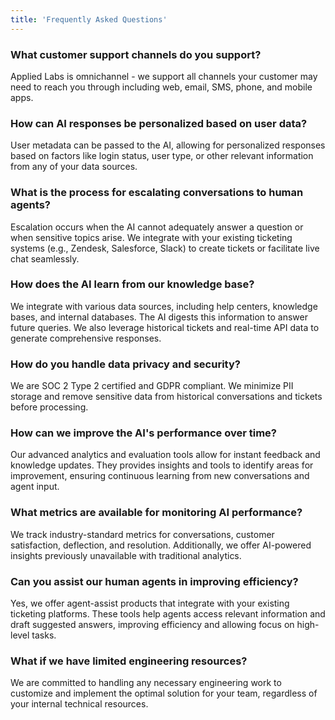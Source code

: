 ```yaml
---
title: 'Frequently Asked Questions'
---
```

### What customer support channels do you support?
Applied Labs is omnichannel - we support all channels your customer may need to reach you through including web, email, SMS, phone, and mobile apps.
### How can AI responses be personalized based on user data?
User metadata can be passed to the AI, allowing for personalized responses based on factors like login status, user type, or other relevant information from any of your data sources.
### What is the process for escalating conversations to human agents?
Escalation occurs when the AI cannot adequately answer a question or when sensitive topics arise. We integrate with your existing ticketing systems (e.g., Zendesk, Salesforce, Slack) to create tickets or facilitate live chat seamlessly.
### How does the AI learn from our knowledge base?
We integrate with various data sources, including help centers, knowledge bases, and internal databases. The AI digests this information to answer future queries. We also leverage historical tickets and real-time API data to generate comprehensive responses.
### How do you handle data privacy and security?
We are SOC 2 Type 2 certified and GDPR compliant. We minimize PII storage and remove sensitive data from historical conversations and tickets before processing.
### How can we improve the AI's performance over time?
Our advanced analytics and evaluation tools allow for instant feedback and knowledge updates. They provides insights and tools to identify areas for improvement, ensuring continuous learning from new conversations and agent input.
### What metrics are available for monitoring AI performance?
We track industry-standard metrics for conversations, customer satisfaction, deflection, and resolution. Additionally, we offer AI-powered insights previously unavailable with traditional analytics.
### Can you assist our human agents in improving efficiency?
Yes, we offer agent-assist products that integrate with your existing ticketing platforms. These tools help agents access relevant information and draft suggested answers, improving efficiency and allowing focus on high-level tasks.
### What if we have limited engineering resources?
We are committed to handling any necessary engineering work to customize and implement the optimal solution for your team, regardless of your internal technical resources.
